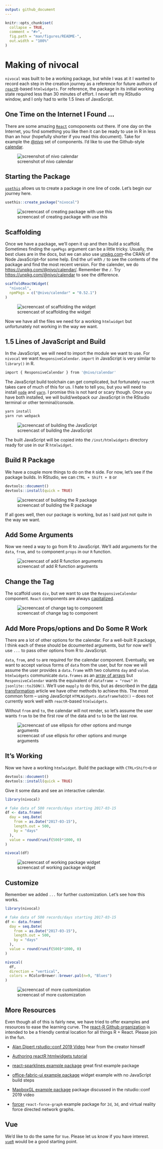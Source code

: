 ```yaml
---
output: github_document
---
```


<!-- README.md is generated from README.Rmd. Please edit that file -->

```r
knitr::opts_chunk$set(
  collapse = TRUE,
  comment = "#>",
  fig.path = "man/figures/README-",
  out.width = "100%"
)
```
# Making of nivocal

`nivocal` was built to be a working package, but while I was at it I wanted to record each step in the creation journey as a reference for future authors of [`reactR`](https://github.com/react-R/reactR)-based `htmlwidgets`.  For reference, the package in its initial working state required less than 30 minutes of effort.  I never left my RStudio window, and I only had to write 1.5 lines of JavaScript.

## One Time on the Internet I Found ...

There are some amazing [`React`](https://reactjs.org/) comoponents out there.  If one day on the Internet, you find something you like then it can be ready to use in R in less than an hour (hopefully shorter if you read this document).  Take for example the [\@nivo](https://nivo.rocks/components) set of components.  I'd like to use the Github-style [calendar](https://nivo.rocks/calendar/).

![screenshot of nivo calendar](./man/figures/nivocal_site_screenshot.PNG)

## Starting the Package

[`usethis`](https://github.com/r-lib/usethis) allows us to create a package in one line of code.  Let's begin our journey here.

```r
usethis::create_package("nivocal")
```

![screencast of creating package with use this](./man/figures/nivocal2.gif)

## Scaffolding

Once we have a package, we'll open it up and then build a scaffold.  Sometimes finding the `npmPkgs` argument can be a little tricky.  Usually, the best clues are in the docs, but we can also use [unpkg.com](https://unpkg.com)--the CRAN of Node JavaScript--for some help.  End the url with `/` to see the contents of the package and find the most recent version.  For the calender, we do [https://unpkg.com/@nivo/calendar/](https://unpkg.com/@nivo/calendar/).  Remember the `/`.  Try [https://unpkg.com/@nivo/calendar](https://unpkg.com/@nivo/calendar) to see the difference.

```r
scaffoldReactWidget(
  "nivocal",
  npmPkgs = c("@nivo/calendar" = "0.52.1")
)
```

![screencast of scaffolding the widget](./man/figures/nivocal3.gif)

Now we have  all the files we need for a working `htmlwidget` but unfortunately not working in the way we want.

## 1.5 Lines of JavaScript and Build

In the JavaScript, we will need to import the module we want to use.  For `nivocal` we want `ResponsiveCalendar`.   `import` in JavaScript is very similar to `library()` in R.

```r
import { ResponsiveCalendar } from '@nivo/calendar'
```

The JavaScript build toolchain can get complicated, but fortunately `reactR` takes care of much of this for us.  I hate to tell you, but you will need to install [`node`](https://nodejs.org/en/download/) and [`yarn`](https://yarnpkg.com/lang/en/docs/install).  I promise this is not hard or scary though.  Once you have both installed, we will build/webpack our JavaScript in the RStudio terminal or other terminal/console.

```r
yarn install
yarn run webpack
```

![screencast of building the JavaScript](./man/figures/nivocal4.gif)

The built JavaScript will be copied into the `/inst/htmlwidgets` directory ready for use in our R `htmlwidget`.

## Build R Package

We have a couple more things to do on the `R` side.  For now, let's see if the package builds. In RStudio, we can `CTRL + Shift + B` or 

```r
devtools::document()
devtools::install(quick = TRUE)
```

![screencast of building the R package](./man/figures/nivocal5.gif)

If all goes well, then our package is working, but as I said just not quite in the way we want.

## Add Some Arguments

Now we need a way to go from R to JavaScript.  We'll add arguments for the `data`, `from`, and `to` component `props` in our `R` function.

![screencast of add R function arguments](./man/figures/nivocal6.gif)

## Change the Tag

The scaffold uses `div`, but we want to use the `ResponsiveCalendar` component.  `React` components are always [capitalized](https://reactjs.org/docs/jsx-in-depth.html#user-defined-components-must-be-capitalized).

![screencast of change tag to component](./man/figures/nivocal7.gif)


## Add More Props/options and Do Some R Work

There are a lot of other options for the calendar.  For a well-built R package, I think each of these should be dcoumented arguments, but for now we'll use `...` to pass other options from R to JavaScript.

`data`, `from`, and `to` are required for the calendar component.  Eventually, we want to accept various forms of `data` from the user, but for now we will assume the user provides a `data.frame` with two columns `day` and `value`.  `htmlwidgets` communicate `data.frames` as an [array of arrays](https://www.htmlwidgets.org/develop_advanced.html#data-transformation) but `ResponsiveCalendar` wants the equivalent of `dataframe = "rows"` in `jsonlite::toJSON()`.  We'll use `mapply` to do this, but as described in the [data transformation](https://www.htmlwidgets.org/develop_advanced.html#data-transformation) article we have other methods to achieve this.  The most common form -- using JavaScript `HTMLWidgets.dataframeToD3()` -- does not currently work well with `reactR`-based `htmlwidgets`.

Without `from` and `to`, the calendar will not render, so let's assume the user wants `from` to be the first row of the data and `to` to be the last row.


![screencast of use ellipsis for other options and munge arguments](./man/figures/nivocal8.gif)

## It's Working

Now we have a working `htmlwidget`.  Build the package with `CTRL+Shift+B` or 

```r
devtools::document()
devtools::install(quick = TRUE)
```

Give it some data and see an interactive calendar.

```r
library(nivocal)

# fake data of 500 records/days starting 2017-03-15
df <- data.frame(
  day = seq.Date(
    from = as.Date("2017-03-15"),
    length.out = 500,
    by = "days"
  ),
  value = round(runif(500)*1000, 0)
)

nivocal(df)
```

![screencast of working package widget](./man/figures/nivocal9.gif)

## Customize

Remember we added `...` for further customization.  Let's see how this works.

```r
library(nivocal)

# fake data of 500 records/days starting 2017-03-15
df <- data.frame(
  day = seq.Date(
    from = as.Date("2017-03-15"),
    length.out = 500,
    by = "days"
  ),
  value = round(runif(500)*1000, 0)
)

nivocal(
  df,
  direction = "vertical",
  colors = RColorBrewer::brewer.pal(n=9, "Blues")
)
```

![screencast of more customization](./man/figures/nivocal10.gif)

## More Resources

Even though all of this is fairly new, we have tried to offer examples and resources to ease the learning curve.  The [react-R Github organization](https://github.com/react-R) is intended to be a friendly central location for all things R + React.  Please join in the fun.

- [Alan Dipert rstudio::conf 2019 Video](https://resources.rstudio.com/rstudio-conf-2019/integrating-react-js-and-shiny) hear from the creator himself

- [Authoring reactR htmlwidgets tutorial](https://react-r.github.io/reactR/articles/intro_htmlwidgets.html)

- [react-sparklines example package](https://github.com/react-R/sparklines-example) great first example package

- [office-fabric-ui example package](https://github.com/react-R/roffice) widget example with no JavaScript build steps

- [MapboxGL example package](https://github.com/react-R/MapboxGL-example) package discussed in the rstudio::conf 2019 video

- [forcer](https://github.com/react-R/forcer) `react-force-graph` example package for `2d`, `3d`, and virtual reality force directed network graphs.


## Vue

We'd like to do the same for `Vue`.  Please let us know if you have interest.  [`vueR`](https://github.com/timelyportfolio/vueR) would be a good starting point.
